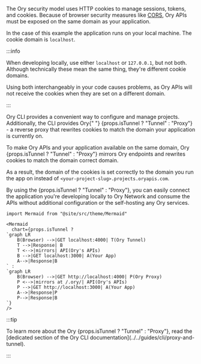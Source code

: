 The Ory security model uses HTTP cookies to manage sessions, tokens, and cookies. Because of browser security measures like
[CORS](https://developer.mozilla.org/en-US/docs/Web/HTTP/CORS), Ory APIs must be exposed on the same domain as your application.

In the case of this example the application runs on your local machine. The cookie domain is `localhost`.

:::info

When developing locally, use either `localhost` or `127.0.0.1`, but not both. Although technically these mean the same thing,
they're different cookie domains.

Using both interchangeably in your code causes problems, as Ory APIs will not receive the cookies when they are set on a different
domain.

:::

<p>
  Ory CLI provides a convenient way to configure and manage projects. Additionally, the CLI provides Ory{" "}
  {props.isTunnel ? "Tunnel" : "Proxy"} - a reverse proxy that rewrites cookies to match the domain your application is currently
  on.
</p>

<p>
  To make Ory APIs and your application available on the same domain, Ory {props.isTunnel ? "Tunnel" : "Proxy"} mirrors Ory
  endpoints and rewrites cookies to match the domain correct domain.
</p>

As a result, the domain of the cookies is set correctly to the domain you run the app on instead of
`<your-project-slug>.projects.oryapis.com`.

<p>
  By using the {props.isTunnel ? "Tunnel" : "Proxy"}, you can easily connect the application you're developing locally to Ory
  Network and consume the APIs without additional configuration or the self-hosting any Ory services.
</p>

```mdx-code-block
import Mermaid from "@site/src/theme/Mermaid"

<Mermaid
  chart={props.isTunnel ?
`graph LR
    B(Browser) -->|GET localhost:4000| T(Ory Tunnel)
    T -->|Response| B
    T <-->|mirrors| API(Ory's APIs)
    B -->|GET localhost:3000| A(Your App)
    A-->|Response|B
` :
`graph LR
    B(Browser) -->|GET http://localhost:4000| P(Ory Proxy)
    P <-->|mirrors at /.ory/| API(Ory's APIs)
    P -->|GET http://localhost:3000| A(Your App)
    A-->|Response|P
    P-->|Response|B
`}
/>
```

:::tip

<p>
  To learn more about the Ory {props.isTunnel ? "Tunnel" : "Proxy"}, read the [dedicated section of the Ory CLI
  documentation](../../guides/cli/proxy-and-tunnel).
</p>

:::
